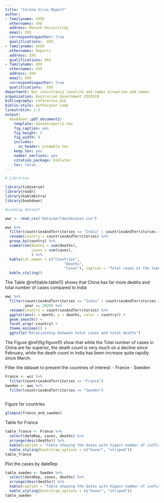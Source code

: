 ```yaml
---
title: "Corona Virus Report"
author:
- familyname: XXXX
  othernames: XXX
  address: Monash Universtidy
  email: XXX
  correspondingauthor: true
  qualifications:  XXX
- familyname: XXXX
  othernames: Reports
  address: XXX
  qualifications: XXX
- familyname: XXX
  othernames: XXX
  address: XXX
  email: XXX
  correspondingauthor: true
  qualifications:  XXX
department: Our consultancy \newline add names &\newline add names
organization: Australian Government COVID19
bibliography: references.bib
biblio-style: authoryear-comp
linestretch: 1.5
output:
  bookdown::pdf_document2:
    template: monashreport2.tex
    fig_caption: yes
    fig_height: 5
    fig_width: 8
    includes:
      in_header: preamble.tex
    keep_tex: yes
    number_sections: yes
    citation_package: biblatex
    toc: false
---
```


```r
# Libraries

library(tidyverse)
library(readr)
library(kableExtra)
library(bookdown)

```

```r
#Loading dataset

wwc <- read_csv("data/worldwidecases.csv")
```

\section*{Country XX1 and YY1"}
```r
wwc %>%
  filter(countriesAndTerritories == "India" | countriesAndTerritories == "China") %>%
  rename(country = countriesAndTerritories) %>%
  group_by(country) %>%
  summarise(deaths = sum(deaths),
            cases = sum(cases),
            ) %>%
  kable(col.names = c("Countries",
                           "Deaths",
                           "Cases"), caption = 'Total cases at the time of this report.') %>%
  kable_styling()

```

The Table \@ref(table:table1)) shows that China has far more deaths and total number of cases compared to India

```r
wwc %>%
  filter(countriesAndTerritories == "India" | countriesAndTerritories == "China",
         year == 2020) %>%
  rename(country = countriesAndTerritories) %>%
  ggplot(aes(x = month, y = deaths, color = country)) +
  geom_smooth() +
  facet_wrap(~country) +
  theme_minimal() +
  ggtitle("Relationship between total cases and total deaths")
```
The Figure \@ref(fig:figure1)) show that while the Total number of cases in China are far superior, the death count is very much on a decline since February, while the death count in India has been increase quite rapidly since March.

\section*{Country XX2 and YY2}

\section*{Country XX3 and YY3}

Filter the dataset to present the countries of interest: 
  - France
  - Sweden
```r
France <- wcc %>% 
  filter(countriesAndTerritories == "France") 
Sweden <- wwc %>%
  filter(countriesAndTerritories == "Sweden") 
  
```

Figure for countries
```r
glimpse(france_and_sweden)
```

Table for France
```r
table_france <- France %>%
  select(dateRep, cases, deaths) %>%
  arrange(desc(deaths)) %>%
  kable(caption = "Table showing the dates with higest number of confirmed cases and deaths for France") %>%
  kable_styling(bootstrap_options = c("hover", "striped"))
table_france
```



Plot the cases by dateRep
```r
table_sweden <- Sweden %>% 
  select(dateRep, cases, deaths) %>%
  arrange(desc(deaths)) %>%
  kable(caption = "Table showing the dates with higest number of confirmed cases and deaths for Sweden") %>%
  kable_styling(bootstrap_options = c("hover", "striped"))
table_sweden
```

 


